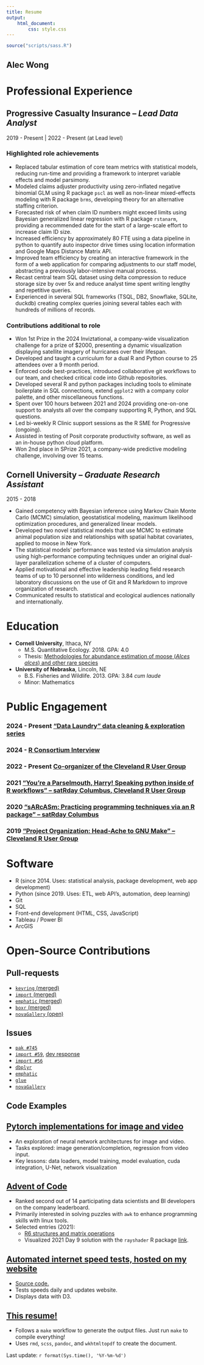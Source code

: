 ```yaml
---
title: Resume
output:
    html_document:
        css: style.css
---
```


```r
source("scripts/sass.R")
```

<div class=header-flex-container>
# Alec Wong 
</div>

# <span class=section-header>Professional Experience</span> {.section-box}

## Progressive Casualty Insurance -- *Lead Data Analyst* {.company-box .pgr-box}

2019 - Present | 2022 - Present (at Lead level)

### Highlighted role achievements

<div class='company-bullets'>
- Replaced tabular estimation of core team metrics with statistical models, reducing run-time and providing a framework to interpret variable effects and model parsimony.
- Modeled claims adjuster productivity using zero-inflated negative binomial GLM using R package `pscl` as well as non-linear mixed-effects modeling with R package `brms`, developing theory for an alternative staffing criterion.
- Forecasted risk of when claim ID numbers might exceed limits using Bayesian generalized linear regression with R package `rstanarm`, providing a recommended date for the start of a large-scale effort to increase claim ID size.
- Increased efficiency by approximately 80 FTE using a data pipeline in python to quantify auto inspector drive times using location information and Google Maps Distance Matrix API.
- Improved team efficiency by creating an interactive framework in the form of a web application for comparing adjustments to our staff model, abstracting a previously labor-intensive manual process.
- Recast central team SQL dataset using delta compression to reduce storage size by over 5x and reduce analyst time spent writing lengthy and repetitive queries.
- Experienced in several SQL frameworks (TSQL, DB2, Snowflake, SQLite, duckdb) creating complex queries joining several tables each with hundreds of millions of records.
</div>

### Contributions additional to role

<div class='company-bullets'>
- Won 1st Prize in the 2024 Inviztational, a company-wide visualization challenge for a prize of $2000, presenting a dynamic visualization displaying satellite imagery of hurricanes over their lifespan.
- Developed and taught a curriculum for a dual R and Python course to 25 attendees over a 9 month period.
- Enforced code best-practices, introduced collaborative git workflows to our team, and checked critical code into Github repositories.
- Developed several R and python packages including tools to eliminate boilerplate in SQL connections, extend `ggplot2` with a company color palette, and other miscellaneous functions.
- Spent over 100 hours between 2021 and 2024 providing one-on-one support to analysts all over the company supporting R, Python, and SQL questions.
- Led bi-weekly R Clinic support sessions as the R SME for Progressive (ongoing).
- Assisted in testing of Posit corporate productivity software, as well as an in-house python cloud platform.
- Won 2nd place in SPrize 2021, a company-wide predictive modeling challenge, involving over 15 teams.
</div>

## Cornell University -- *Graduate Research Assistant* {.company-box .cornell-box}

2015 - 2018

<div class='company-bullets'>
- Gained competency with Bayesian inference using Markov Chain Monte Carlo (MCMC) simulation, geostatistical modeling, maximum likelihood optimization procedures, and generalized linear models.
- Developed two novel statistical models that use MCMC to estimate animal population size and relationships with spatial habitat covariates, applied to moose in New York.
- The statistical models' performance was tested via simulation analysis using high-performance computing techniques under an original dual-layer parallelization scheme of a cluster of computers.
- Applied motivational and effective leadership leading field research teams of up to 10 personnel into wilderness conditions, and led laboratory discussions on the use of Git and R Markdown to improve organization of research.
- Communicated results to statistical and ecological audiences nationally and internationally.
</div>

<div class=bottom-grid>

# <span class=section-header>Education</span> {.section-box .bottom-grid-item}

* **Cornell University**, Ithaca, NY
    * M.S. Quantitative Ecology. 2018. GPA: 4.0
    * Thesis: [Methodologies for abundance estimation of moose (*Alces alces*) and other rare species](https://drive.google.com/file/d/18yUIGAyi5ypOhyEOd3BlsLt-20M1R2LC/view)
* **University of Nebraska**, Lincoln, NE
    * B.S. Fisheries and Wildlife. 2013. GPA: 3.84 *cum laude*
    * Minor: Mathematics

# <span class=section-header>Public Engagement</span> {.section-box .bottom-grid-item}

### 2024 - Present ["Data Laundry" data cleaning & exploration series](https://github.com/awong234/laundry-day)
### 2024 - [R Consortium Interview](https://r-consortium.org/posts/the-cleveland-r-user-groups-journey-through-pandemic-adaptations-and-baseball-analytics-r-consortium/)
### 2022 - Present [Co-organizer of the Cleveland R User Group](https://www.meetup.com/cleveland-user-group/)
### 2021 ["You’re a Parselmouth, Harry! Speaking python inside of R workflows" -- satRday Columbus, Cleveland R User Group](https://www.youtube.com/watch?v=rAvPJzCKCCg)
### 2020 ["sARcASm: Practicing programming techniques via an R package" -- satRday Columbus](https://www.youtube.com/watch?v=_ulDpEcjZEA)
### 2019 ["Project Organization: Head-Ache to GNU Make" -- Cleveland R User Group](https://www.youtube.com/watch?v=dCkHqzotzsQ)

</div>

<div class=bottom-grid>

# <span class=section-header>Software</span> {.section-box .bottom-grid-item}

* R (since 2014. Uses: statistical analysis, package development, web app development)
* Python (since 2019. Uses: ETL, web API's, automation, deep learning)
* Git
* SQL
* Front-end development (HTML, CSS, JavaScript)
* Tableau / Power BI
* ArcGIS

# <span class=section-header>Open-Source Contributions</span> {.section-box .bottom-grid-item}

<div class=bottom-grid>

## Pull-requests

* [`keyring` (merged)](https://github.com/r-lib/keyring/pull/88)
* [`import` (merged)](https://github.com/rticulate/import/pull/55)
* [`emphatic` (merged)](https://github.com/coolbutuseless/emphatic/pull/4)
* [`boxr` (merged)](https://github.com/r-box/boxr/pull/79)
* [`novaGallery` (open)](https://github.com/novafacile/novagallery/pull/51)

## Issues

* [`pak #745`](https://github.com/r-lib/pak/issues/745)
* [`import #59`](https://github.com/rticulate/import/issues/59), [dev response](https://github.com/rticulate/import/issues/56#issuecomment-1129147197)
* [`import #56`](https://github.com/rticulate/import/issues/56)
* [`dbplyr`](https://github.com/tidyverse/dbplyr/issues/553)
* [`emphatic`](https://github.com/coolbutuseless/emphatic/issues/3)
* [`glue`](https://github.com/tidyverse/glue/issues/158)
* [`novaGallery`](https://github.com/novafacile/novagallery/issues/52)

</div>

</div>

<div class=section-box>

# <span class=section-header>Code Examples</span>

## [Pytorch implementations for image and video](https://github.com/awong234/torch-for-image-and-video)

* An exploration of neural network architectures for image and video.
* Tasks explored: image generation/completion, regression from video input.
* Key lessons: data loaders, model training, model evaluation, cuda integration, U-Net, network visualization

## [Advent of Code](https://github.com/awong234/advent_of_code)

* Ranked second out of 14 participating data scientists and BI developers on the company leaderboard.
* Primarily interested in solving puzzles with `awk` to enhance programming skills with linux tools.
* Selected entries (2021):
    * [R6 structures and matrix operations](https://github.com/awong234/advent_of_code/tree/main/2021/day_06)
    * Visualized 2021 Day 9 solution with the `rayshader` R package [link](https://github.com/awong234/advent_of_code/blob/main/2021/day_09/readme.md).

## [Automated internet speed tests, hosted on my website](https://alecsalces.com/speedtest/)

* [Source code.](https://github.com/awong234/speedtest)
* Tests speeds daily and updates website.
* Displays data with D3.

## [This resume!](https://github.com/awong234/Resume)

* Follows a `make` workflow to generate the output files. Just run `make` to compile everything!
* Uses `rmd`, `scss`, `pandoc`, and `wkhtmltopdf` to create the document.

</div>

<div class=footer>
Last update: `r format(Sys.time(), '%Y-%m-%d')`
</div>

